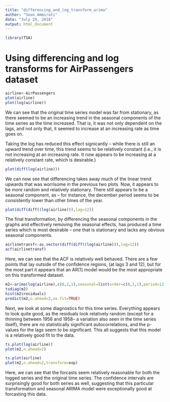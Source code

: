 ```yaml
---
title: "differencing_and_log_transform_arima"
author: "Sean Ammirati"
date: "July 29, 2018"
output: html_document
---
```


```r
library(TSA)
```
# Using differencing and log transforms for AirPassengers dataset
```r
airline<-AirPassengers
plot(airline)
plot(log(airline))
```

We can see that the original time series model was far from stationary, as there seemed to be an increasing trend in the seasonal components of the time series as the time increased. That is, it was not only dependent on the lags, and not only that, it seemed to increase at an increasing rate as time goes on. 

Taking the log has reduced this effect signicantly -- while there is still an upward trend over time, this trend seems to be relatively constant (i.e., it is not increasing at an increasing rate. It now appears to be increasing at a relatively constant rate, which is desirable.)
```r
plot(diff(log(airline)))
```

We can now see that differencing takes away much of the linear trend upwards that was worrisome in the previous two plots. Now, it appears to be more random and relatively stationary. There still appears to be a seasonal component, as -- for instance, the december period seems to be consistently lower than other times of the year.
```r
plot(diff(diff((log(airline))),lag=12))
```

The final transformation, by differencing the seasonal components in the graphs and effectively removing the seasonal effects, has produced a time series which is most desirable -- one that is stationary and lacks any obvious seasonal components. 
```r
airlinetransf<-as.vector(diff(diff((log(airline))),lag=12))
acf(airlinetransf)
```

Here, we can see that the ACF is relatively well behaved. There are a few points that lay outside of the confidence regions, (at lags 3 and 12), but for the most part it appears that an AR(1) model would be the most appropriate on this transformed dataset. 

```r
m2<-arima(log(airline),c(0,1,1),seasonal=list(order=c(0,1,1),period=12))
tsdiag(m2)
hist(m2$residuals)
predict(m2,n.ahead=2,se.fit=TRUE)
```

Next, we look at some diagnostics for this time series. Everything appears to look quite good, as the residuals look relatively random (except for a thinning between 1956 and 1958-- a variation also seen in the time series itself), there are no statistically significant autocorrelations, and the p-values for the lags seem to be significant. This all suggests that this model is a relatively good fit to the data. 

```r
ts.plot(log(airline))
plot(m2,n.ahead=2)
```



```r
ts.plot(airline)
plot(m2,n.ahead=2,transform=exp)
```

Here, we can see that the forcasts seem relatively reasonable for both the logged series and the original time series. The confidence intervals are surprisingly good for both series as well, suggesting that this particular transformation and seasonal ARIMA model were exceptionally good at forcasting this data. 